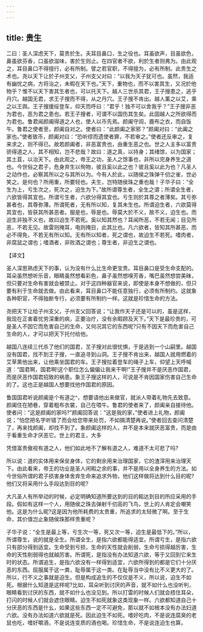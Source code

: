 ```yaml
---
---
---
```

title: 贵生
---



二曰：圣人深虑天下，莫贵於生。夫耳目鼻口，生之役也。耳虽欲声，目虽欲色，鼻虽欲芬香，口虽欲滋味，害於生则止。在四官者不欲，利於生者则弗为。由此观之，耳目鼻口不得擅行，必有所制。譬之若官职，不得擅为，必有所制。此贵生之术也。尧以天下让於子州支父，子州支父对曰：“以我为天子犹可也。虽然，我适有幽忧之病，方将治之，未暇在天下也。”天下，重物也，而不以害其生，又况於他物乎？惟不以天下害其生者也，可以托天下。越人三世杀其君，王子搜患之，逃乎丹穴。越国无君，求王子搜而不得，从之丹穴。王子搜不肯出。越人薰之以艾，乘之以王舆。王子搜援绥登车，仰天而呼曰：“君乎！独不可以舍我乎？”王子搜非恶为君也，恶为君之患也。若王子搜者，可谓不以国伤其生矣。此固越人之所欲得而为君也。鲁君闻颜阖得道之人也，使人以币先焉。颜阖守闾，鹿布之衣，而自饭牛。鲁君之使者至，颜阖自对之。使者曰：“此颜阖之家邪？”颜阖对曰：“此阖之家也。”使者致币，颜阖对曰：“恐听缪而遗使者罪，不若审之。”使者还反审之，复来求之，则不得已。故若颜阖者，非恶富贵也，由重生恶之也。世之人主多以富贵骄得道之人，其不相知，岂不悲哉？故曰：道之真，以持身；其绪馀，以为国家；其土苴，以治天下。由此观之，帝王之功，圣人之馀事也，非所以完身养生之道也。今世俗之君子，危身弃生以徇物，彼且奚以此之也？彼且奚以此为也？凡圣人之动作也，必察其所以之与其所以为。今有人於此，以随侯之珠弹千仞之雀，世必笑之。是何也？所用重，所要轻也。夫生，岂特随侯珠之重也哉！子华子曰：“全生为上，亏生次之，死次之，迫生为下。”故所谓尊生者，全生之谓；所谓全生者，六欲皆得其宜也。所谓亏生者，六欲分得其宜也。亏生则於其尊之者薄矣。其亏弥甚者也，其尊弥薄。所谓死者，无有所以知，复其未生也。所谓迫生者，六欲莫得其宜也，皆获其所甚恶者。服是也，辱是也。辱莫大於不义，故不义，迫生也。而迫生非独不义也，故曰迫生不若死。奚以知其然也？耳闻所恶，不若无闻；目见所恶，不若无见。故雷则掩耳，电则掩目，此其比也。凡六欲者，皆知其所甚恶，而必不得免，不若无有所以知。无有所以知者，死之谓也，故迫生不若死。嗜肉者，非腐鼠之谓也；嗜酒者，非败酒之谓也；尊生者，非迫生之谓也。

【译文】

圣人深思熟虑天下的事，认为没有什么比生命更宝贵。耳目鼻口是受生命支配的。耳朵虽然想听乐音，眼睛虽然想看彩色，鼻子虽然想嗅芳香，嘴巴虽然想尝美昧，但只要对生命有害就会被禁止。对于这四种器官来说，即使是本身不想做的，但只要有利于生命就去做。由此看来，耳目鼻口不能任意独行，必须有所制约。这就象各种职官，不得独断专行，必须要有所制约一样。这就是珍惜生命的方法。

尧把天下让给子州支父，子州支父回答说；“让我作天子还是可以的，虽是这样，我现在正害着忧劳深重的病，正要治疗，没有余暇顾及天下。”天下是最珍贵的，可是圣人不因它而危害自己的生命，又何况其它的东西呢?只有不因天下而危害自己生命的人，才可以把天下托付给他。

越国八连续三代杀了他们的国君，芏子搜对此很忧惧，于是逃到一个山嗣里。越国没有国君，找不到王子搜，一直追寻到山洞。王子搜不肯出来，越国人就用燃着的艾草熏他出来，让他乘坐国君的车。王子搜拉着登车的绳子上车，仰望上天呼喊道：“国君啊，国君啊!这个职位怎么偏偏让我来干啊!”王子搜并不是厌恶作国君，而是厌恶作国君招致的祸患。象王子搜这样的人，可说是不肯因国家伤害自己生命的了。这也正是越国人想要找他作国君的原因。

鲁国国君听说颜阖是个有道之^，想要请他出来做官，就派人带着礼物先去致意。颜阖住在陋巷，穿着粗布衣裳，自己在喂牛。鲁君的使者来了，颜阖亲自接待他。使者问：“这是颜阖的家吗?”颜阖回答说：“这是我的家，”使者进上礼物，颜阖说；“怕您把名字听错了而会给您带来处罚，不如搞清楚再说。”使者回去查问清楚了，再来找颜阖，却找不到了。象颜阖这样的人，并不是本来就厌恶富贵，而是由于看重生命才厌恶它。世上的君主，大多

凭借富贵傲视有道之人，他们如此地不了解有道之人，难道不太可悲了吗?

所以说：道的实体用来保垒身体，它的剩余用来治理国家，它的渣滓用来治理天下。由此看来，帝王的功业是圣人闲暇之余的事，并不是用以全身养生的方法。如今世俗所谓的君子损害身体舍弃生命来追求外物，他们这样做将达到什么目的昵?他们又将采用什么手段达到目的呢?

大凡圣人有所举动的时候，必定明确知道所要达到的目的耜达到目的所应采用的手段。假如有这样一个人，用随侯之珠去弹射千仞高的飞鸟，世上的人肯定会嘲笑他。这是为什么昵?这是因为他所耗费的太贵重，所追求的太轻微了啊。至于生命，其价值岂止象随侯珠那样贵重呢？

子华子说：“全生是最上等，亏生次一等，死又次一等，迫生是最低下的。”所以，所谓尊生，说的就是全生。所谓全生，是指六欲都能得适宜。所谓亏生，是指六欲只有部分得到适宜。生命受到亏损，生命的天性就会削弱，生命亏损得越厉害，生命的天性削弱得也就越厉害。所谓死，是指没有办法知道六欲，等于又回到它来生时的状态。所谓追生，是指六欲没有一样得到适宜，六欲所得到的都是它们十分厌恶的东西。屈服属于这一粪，耻辱属于这一类。在耻辱当中没有比不义更大的了。所以，行不义之事就是迫生。但是构成追生的不仅仅是不义，所以说，迫生不如死。根据什么知道是这样呢?比如，耳朵听到讨厌的声音，就不如什么也没听判，眼睛看到讨厌的东西，就不如什么也没见到。所以打雷的时候人们就会捂住耳朵，打闪的时候人们就会遮住眼睛。迫生不如死就象这类现象一样。六欲都知道自己十分厌恶的东西是什幺，如果这些东西一定不可避免，那以就不如根本没有办法妇道六欲。没有办法如道六欲就是死。因此迫生不如死。嗜好吃肉，不是说连腐臭的老鼠也吃，嗜好嚼酒，不是说连变质的酒也喝。珍惜生命，不是说连迫生也算。